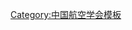 {{Navbox
| name   = 中国航空学会第六届理事会
| title  = [[中国航空学会]]第六届理事会
| above  = 1999年12月－2004年10月
| bodyclass = hlist
| group1 = 理事长
| list1  = [[朱育理]]
| group2 = 副理事长
| list2  = 
* [[叶金福]]
* [[田绍奇]]
* [[丛日刚]]
* [[杨育中]]
* [[沈士团]]
* [[张彦仲]]
* [[姜澄宇]]
* [[顾诵芬]]
* [[黄茂江]]
* [[管德|管　德]]
* [[戴冠中]]
| group3 = 常务理事
| list3  = 
* [[马湘生]]
* [[王昂|王　昂]]
* [[王建秋]]
* [[叶金福]]
* [[田绍奇]]
* [[丛日刚]]
* [[冯永成]]
* [[朱育理]]
* [[孙文灿]]
* [[李文正]]
* [[杨育中]]
* [[沈士团]]
* [[沈元康]]
* [[张庆伟]]
* [[张彦仲]]
* [[陈大光]]
* [[周万成]]
* [[周家骐]]
* [[屈见忠]]
* [[孟庆文]]
* [[姜澄宇]]
* [[秦德馨]]
* [[顾诵芬]]
* [[殷兴良]]
* [[高大成]]
* [[高德远]]
* [[黄茂江]]
* [[傅舒拉]]
* [[管德|管　德]]
* [[戴冠中]]
| group4 = 秘书长
| list4  = [[屈见忠]]（兼）
| group5 = 副秘书长
| list5  = 
* [[吴松|吴　松]]（常务）
* [[徐炳仑]]
* [[黄传奇]]
* [[季文元]]
* [[李兆志]]
* [[何立武]]
* [[申海青]]
* [[白如冰]]
* [[李楠|李　楠]]
* [[耿琨|耿　琨]]
| group6 = 名誉理事
| list6  = 
* [[于曰家]]
* [[王良旺]]
* [[王适存]]
* [[叶天麒]]
* [[朱剑英]]
* [[沙正平]]
* [[安玉亮]]
* [[孙瑞胜]]
* [[庄逢甘]]
* [[李钊|李　钊]]
* [[杨士玮]]
* [[陈丹淮]]
* [[林虎|林　虎]]
* [[夏人伟]]
* [[栾恩杰]]
* [[唐乾三]]
* [[黄得诚]]
* [[葛文墉]]
* [[曹传钧]]
* [[傅恒志]]
* [[谢光|谢　光]]
* [[谢础|谢　础]]
}}<noinclude>
{{collapsible option}}
[[Category:中国航空学会模板]]
</noinclude>